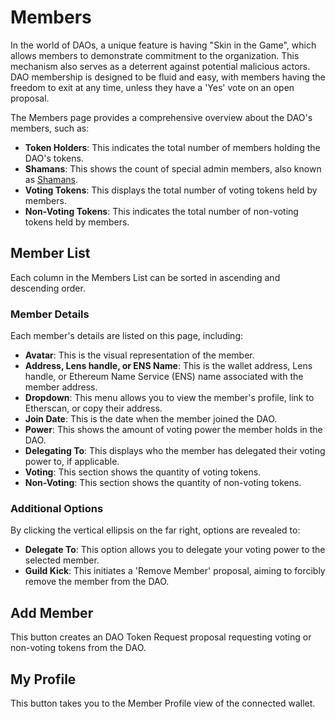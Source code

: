 # Members

In the world of DAOs, a unique feature is having "Skin in the Game", which allows members to demonstrate commitment to the organization. This mechanism also serves as a deterrent against potential malicious actors. DAO membership is designed to be fluid and easy, with members having the freedom to exit at any time, unless they have a 'Yes' vote on an open proposal.

The Members page provides a comprehensive overview about the DAO's members, such as:

- **Token Holders**: This indicates the total number of members holding the DAO's tokens.
- **Shamans**: This shows the count of special admin members, also known as [Shamans](../glossary#shaman).
- **Voting Tokens**: This displays the total number of voting tokens held by members.
- **Non-Voting Tokens**: This indicates the total number of non-voting tokens held by members.

## Member List

Each column in the Members List can be sorted in ascending and descending order.

### Member Details

Each member's details are listed on this page, including:

- **Avatar**: This is the visual representation of the member.
- **Address, Lens handle, or ENS Name**: This is the wallet address, Lens handle, or Ethereum Name Service (ENS) name associated with the member address.
- **Dropdown**: This menu allows you to view the member's profile, link to Etherscan, or copy their address.
- **Join Date**: This is the date when the member joined the DAO.
- **Power**: This shows the amount of voting power the member holds in the DAO.
- **Delegating To**: This displays who the member has delegated their voting power to, if applicable.
- **Voting**: This section shows the quantity of voting tokens.
- **Non-Voting**: This section shows the quantity of non-voting tokens.

### Additional Options

By clicking the vertical ellipsis on the far right, options are revealed to:

- **Delegate To**: This option allows you to delegate your voting power to the selected member.
- **Guild Kick**: This initiates a 'Remove Member' proposal, aiming to forcibly remove the member from the DAO.

## Add Member

This button creates an DAO Token Request proposal requesting voting or non-voting tokens from the DAO.

## My Profile

This button takes you to the Member Profile view of the connected wallet.
